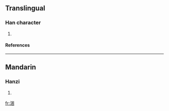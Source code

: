 ==Translingual==
===Han character===
{{Han char|rn=85|rad=水|as=07|sn=10|four=3610<sub>0</sub>|canj=水田木 (EWD), X水田木 (XEWD)}}
# {{defn|Han|sort=水07}}
====References====
{{Han ref|kx=0626.010|dkj=17519|hdz=31624.040|uh=6D83|ud=28035|bh=D265|bd=53861}}

----
==Mandarin==
===Hanzi===
{{cmn-hanzi|pin=[[kùn]] (kun4)|wg=k'un<sup>4</sup>}}
# {{defn|Mandarin}}

[[fr:涃]]
